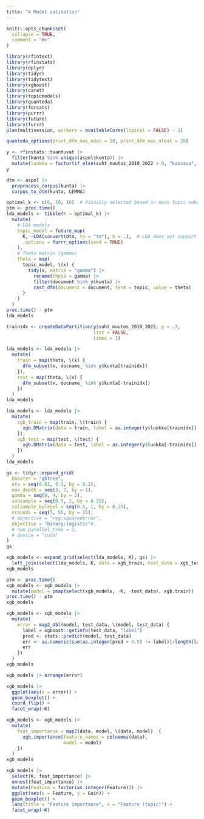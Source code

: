 ```yaml
---
title: "4 Model validation"
---
```


```r
knitr::opts_chunk$set(
  collapse = TRUE,
  comment = "#>"
)
```

```r
library(rfintext)
library(rfinstats)
library(dplyr)
library(tidyr)
library(tidytext)
library(xgboost)
library(caret)
library(topicmodels)
library(quanteda)
library(forcats)
library(purrr)
library(future)
library(furrr)
plan(multisession, workers = availableCores(logical = FALSE) - 1)
```

```r
quanteda_options(print_dfm_max_ndoc = 20, print_dfm_max_nfeat = 20)
```

```r
y <- rfinstats::taantuvat |>
  filter(kunta %in% unique(aspol$kunta)) |>
  mutate(luokka = factor(if_else(suht_muutos_2010_2022 > 0, "kasvava", "taantuva")))
y
```

```r
dtm <- aspol |>
  preprocess_corpus(kunta) |>
  corpus_to_dtm(kunta, LEMMA)
```

```r
optimal_k <- c(6, 10, 16)  # Visually selected based on mean topic coherence (see article 3)
ptm <- proc.time()
lda_models <- tibble(K = optimal_k) |>
  mutate(
    # LDA models
    topic_model = future_map(  
      K, ~LDA(convert(dtm, to = "tm"), k = .),  # LDA does not support quanteda dfm-format
      .options = furrr_options(seed = TRUE)
    ),
    # Theta matrix (gamma)
    theta = map(
      topic_model, \(x) {
        tidy(x, matrix = "gamma") |> 
          rename(theta = gamma) |>
          filter(document %in% y$kunta) |>
          cast_dfm(document = document, term = topic, value = theta)
      }
    )
  )
proc.time() - ptm
lda_models
```


```r
trainidx <- createDataPartition(y$suht_muutos_2010_2022, p = .7, 
                                list = FALSE, 
                                times = 1)
```

```r
lda_models <- lda_models |>
  mutate(
    train = map(theta, \(x) {
      dfm_subset(x, docname_ %in% y$kunta[trainidx])
    }),
    test = map(theta, \(x) {
      dfm_subset(x, docname_ %in% y$kunta[-trainidx])
    })
  )
lda_models
```


```r
lda_models <- lda_models |>
  mutate(
    xgb_train = map(train, \(train) {
      xgb.DMatrix(data = train, label = as.integer(y$luokka[trainidx]) - 1)
    }),
    xgb_test = map(test, \(test) {
      xgb.DMatrix(data = test, label = as.integer(y$luokka[-trainidx]) - 1)
    })
  )
lda_models
```


```r
gs <- tidyr::expand_grid(
  booster = "gbtree",
  eta = seq(0.01, 0.1, by = 0.2),
  max_depth = seq(3, 7, by = 1),
  gamma = seq(0, 4, by = 2),
  subsample = seq(0.5, 1, by = 0.25),
  colsample_bylevel = seq(0.5, 1, by = 0.25),
  nrounds = seq(5, 55, by = 25),
  # objective = "reg:squarederror",
  objective = "binary:logistic"#,
  # num_parallel_tree = 2,
  # device = "cuda"
)
gs
```


```r
xgb_models <- expand_grid(select(lda_models, K), gs) |> 
  left_join(select(lda_models, K, data = xgb_train, test_data = xgb_test))
xgb_models 
```

```r
ptm <- proc.time()
xgb_models <- xgb_models |>
  mutate(model = pmap(select(xgb_models, -K, -test_data), xgb.train))
proc.time() - ptm
xgb_models
```

```r
xgb_models <- xgb_models |>
  mutate(
    error = map2_dbl(model, test_data, \(model, test_data) {
      label = xgboost::getinfo(test_data, "label")
      pred <- stats::predict(model, test_data)
      err <- as.numeric(sum(as.integer(pred > 0.5) != label))/length(label)
      err
    })
  )
xgb_models
```

```r
xgb_models |> arrange(error)
```


```r
xgb_models |>
  ggplot(aes(x = error)) +
  geom_boxplot() +
  coord_flip() +
  facet_wrap(~K)
```
```r
xgb_models <- xgb_models |>
  mutate(
    feat_importance = map2(data, model, \(data, model)  {
      xgb.importance(feature_names = colnames(data),
                     model = model)
    })
  )
xgb_models
```

```r
xgb_models |>
  select(K, feat_importance) |>
  unnest(feat_importance) |>
  mutate(Feature = factor(as.integer(Feature))) |>
  ggplot(aes(x = Feature, y = Gain)) +
  geom_boxplot() +
  labs(title = "Feature importance", x = "Feature (topic)") +
  facet_wrap(~K)
```


